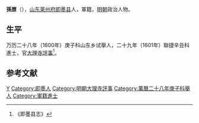 '''孫㟶'''（{{bd|？||？|catIdx=}}），[[山东|山东]][[莱州府|莱州府]][[即墨县|即墨县]]人，軍籍，[[明朝|明朝]]政治人物。

== 生平 ==
万历二十八年（1600年）庚子科山东乡试舉人，二十九年（1601年）聯捷辛丑科進士，官[[大理寺|大理寺]][[評事|評事]]<ref>《即墨县志》</ref>。

==参考文献==
{{reflist}}

{{萬曆二十九年辛丑科殿試金榜}}
{{DEFAULTSORT:}}
[[Category:孫姓|Y]]
[[Category:即墨人|Category:即墨人]]
[[Category:明朝大理寺評事|Category:明朝大理寺評事]]
[[Category:萬曆二十八年庚子科舉人|Category:萬曆二十八年庚子科舉人]]
[[Category:軍籍進士|Category:軍籍進士]]